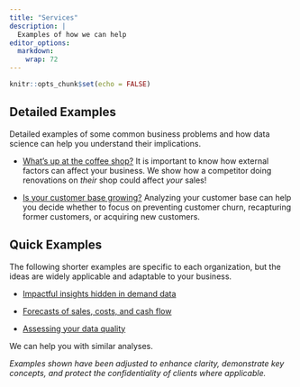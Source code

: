 ```yaml
---
title: "Services"
description: |
  Examples of how we can help
editor_options: 
  markdown: 
    wrap: 72
---
```


```r
knitr::opts_chunk$set(echo = FALSE)
```

## Detailed Examples

Detailed examples of some common business problems and how data science can help you understand their implications.

-   [What's up at the coffee shop?](renovations.html) It is important to know how external factors can affect your business. We show how a competitor doing renovations on *their* shop could affect
    *your* sales!  

-   [Is your customer base growing?](donorbase.html) Analyzing your customer base can help you decide whether to focus on preventing customer churn, recapturing former customers, or acquiring new customers.

## Quick Examples

The following shorter examples are specific to each organization, but the ideas
are widely applicable and adaptable to your business.

-   [Impactful insights hidden in demand data](ofb.html)

-   [Forecasts of sales, costs, and cash flow](forecasting.html)

-   [Assessing your data quality](dq.html)


We can help you with similar analyses.

_Examples shown have been adjusted to enhance clarity, demonstrate key concepts, and protect the confidentiality of clients where applicable._